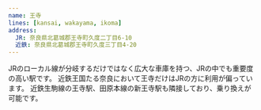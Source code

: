 ```yaml
---
name: 王寺
lines: [kansai, wakayama, ikoma]
address:
  JR: 奈良県北葛城郡王寺町久度二丁目6-10
  近鉄: 奈良県北葛城郡王寺町久度三丁目4-20
---
```



JRのローカル線が分岐するだけではなく広大な車庫を持つ、JRの中でも重要度の高い駅です。
近鉄王国たる奈良において王寺だけはJRの方に利用が偏っています。
近鉄生駒線の王寺駅、田原本線の<AutoStationLink slug="shin-oji">新王寺駅</AutoStationLink>も隣接しており、乗り換えが可能です。
